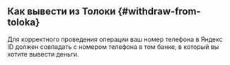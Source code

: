 ## Как вывести из Толоки {#withdraw-from-toloka}

<Note mode="restriction" title="Внимание">

Для корректного проведения операции ваш номер телефона в Яндекс ID должен совпадать с номером телефона в том банке, в который вы хотите вывести деньги.

</Note>

